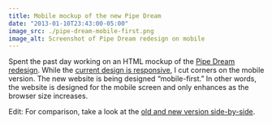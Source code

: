 ```yaml
---
title: Mobile mockup of the new Pipe Dream
date: "2013-01-10T23:43:00-05:00"
image_src: ./pipe-dream-mobile-first.png
image_alt: Screenshot of Pipe Dream redesign on mobile
---
```


Spent the past day working on an HTML mockup of the [Pipe Dream redesign](/blog/pipe-dream-redesign/). While the [current design is responsive](/blog/from-college-publisher-to-wordpress/), I cut corners on the mobile version. The new website is being designed “mobile-first.” In other words, the website is designed for the mobile screen and only enhances as the browser size increases.

Edit: For comparison, take a look at the [old and new version side-by-side](https://www.dropbox.com/s/it4as8mz9kens6l/mobile-comparison.png).
